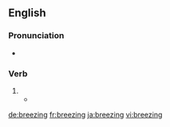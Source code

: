 ==English==

===Pronunciation===
* {{IPA|/ˈbɹiːzɪŋ/|lang=en}}

===Verb===
{{head|en|present participle}}

# {{present participle of|breeze|lang=en|nocat=1}}
#* {{quote-news|author=Hermione Hoby|title=Julia Roberts interview for August: Osage County – 'I might actually go to hell for this&nbsp;...': Julia Roberts reveals why her violent, Oscar-nominated performance in August: Osage County made her feel 'like a terrible person' &#91;print version: 'I might actually go to hell for this&nbsp;...' (18 January 2014, p.&nbsp;R4)&#93;|url=http://www.telegraph.co.uk/culture/film/10584525/Julia-Roberts-interview-for-August-Osage-County-I-might-actually-go-to-hell-for-this....html|newspaper={{w|The Daily Telegraph}} (Review)|date=21 January 2014|passage=She's sitting opposite a window that's gently '''breezing''' into her face, wafting her hair into cover-girl perfection&nbsp;...}}

[[de:breezing]]
[[fr:breezing]]
[[ja:breezing]]
[[vi:breezing]]